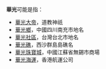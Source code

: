 '''華光'''可能是指：

* [[華光大帝|華光大帝]]，道教神祇
* [[華光鄉|華光鄉]]，中國四川南充市地名
* [[華光社區|華光社區]]，台灣台北市地名
* [[華光礁|華光礁]]，西沙群島島礁名
* [[華光珠寶城|華光珠寶城]]，中國江蘇省無錫市商場
* [[華光海運|華光海運]]，香港航運公司

{{disambig|Cat=二字消歧义}}
